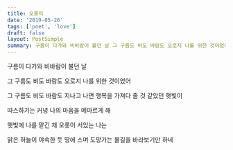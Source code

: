 ```yaml
---
title: 오롯이
date: '2019-05-26'
tags: ['poet', 'love']
draft: false
layout: PostSimple
summary: 구름이 다가와 비바람이 불던 날 그 구름도 비도 바람도 오로지 나를 위한 것이었어
---
```


구름이 다가와 비바람이 불던 날

그 구름도 비도 바람도 오로지 나를 위한 것이었어

그 구름도 비도 바람도 지나고 나면 행복을 가져다 줄 것 같았던 햇빛이

따스하기는 커녕 나의 마음을 메마르게 해

햇빛에 나를 맡긴 채 오롯이 서있는 나는

맑은 하늘이 야속한 듯 땅에 스며 도망가는 물길을 바라보기만 하네
